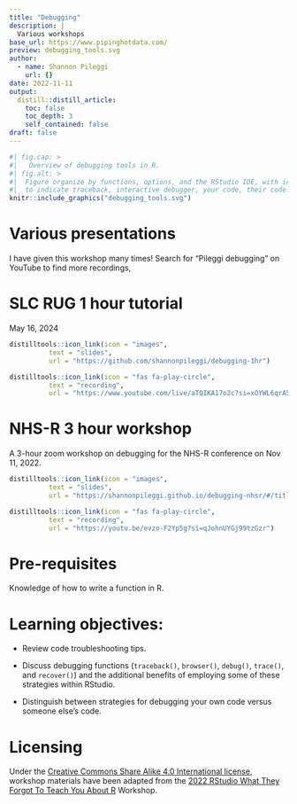 ```yaml
---
title: "Debugging"
description: |
  Various workshops
base_url: https://www.pipinghotdata.com/
preview: debugging_tools.svg
author:
  - name: Shannon Pileggi
    url: {}
date: 2022-11-11
output:
  distill::distill_article:
    toc: false
    toc_depth: 3
    self_contained: false
draft: false
---
```



```r
#| fig.cap: > 
#|   Overview of debugging tools in R.
#| fig.alt: >
#|  Figure organize by functions, options, and the RStudio IDE, with icons
#|  to indicate traceback, interactive debugger, your code, their code.
knitr::include_graphics("debugging_tools.svg")
```


# Various presentations

I have given this workshop many times! Search for "Pileggi debugging"
on YouTube to find more recordings,

# SLC RUG 1 hour tutorial

May 16, 2024

```r
distilltools::icon_link(icon = "images",
          text = "slides",
          url = "https://github.com/shannonpileggi/debugging-1hr")
```


```r
distilltools::icon_link(icon = "fas fa-play-circle",
          text = "recording",
          url = "https://www.youtube.com/live/aTQIKA17o2c?si=xOYWL6qrA5wR9d49")

```





# NHS-R 3 hour workshop

A 3-hour zoom workshop on debugging for the NHS-R conference on Nov 11, 2022.

```r
distilltools::icon_link(icon = "images",
          text = "slides",
          url = "https://shannonpileggi.github.io/debugging-nhsr/#/title-slide")
```


```r
distilltools::icon_link(icon = "fas fa-play-circle",
          text = "recording",
          url = "https://youtu.be/evzo-F2Yp5g?si=qJohnUYGj99tzGzr")

```



# Pre-requisites

Knowledge of how to write a function in R.

# Learning objectives:

* Review code troubleshooting tips.

* Discuss debugging functions (`traceback()`, `browser()`, `debug()`, `trace()`, and `recover()`) and the additional benefits of employing some of these strategies within RStudio.

* Distinguish between strategies for debugging your own code versus someone else’s code.

# Licensing

Under the [Creative Commons Share Alike 4.0 International license](https://creativecommons.org/licenses/by-sa/4.0/), workshop materials have been adapted from the [2022 RStudio What They Forgot To Teach You About R](https://rstats-wtf.github.io/wtf-2022-rsc/) Workshop.